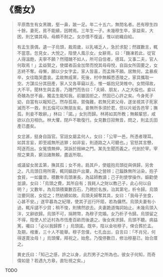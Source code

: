 # 《喬女》

> 平原喬生有女黑醜，壑一鼻，跛一足。年二十五六，無問名者。邑有穆生四十餘，妻死，貧不能續，因聘焉。三年生一子。未幾穆生卒，家益索，大困，則乞憐其母。母頗不耐之。女亦憤不復返，惟以紡織自給。
>
> 有孟生喪偶，遺一子烏頭，裁周歲，以乳哺乏人，急於求配；然媒數言，輒不當意。忽見女，大悅之，陰使人風示女。女辭焉，曰：「饑凍若此，從官人得溫飽，夫寧不願？然殘醜不如人，所可自信者，德耳。又事二夫，官人何取焉！」孟益賢之，使媒者函金加幣而悅其母母悅，自詣女所固要之，女志終不奪。母慚，願以少女字孟，家人皆喜，而孟殊不願。居無何，孟暴疾卒，女往臨哭盡哀。孟故無戚黨，死後，村中無賴悉憑陵之，家具攜取一空。方謀瓜分其田產，家人又各草竊以去，惟一嫗抱兒哭帷中。女問得故，大不平。聞林生與孟善，乃踵門而告曰：「夫婦、朋友，人之大倫也。妾以奇醜為世不齒，獨孟生能知我。前雖固拒之，然固已心許之矣。今身死子幼，自當有以報知己。然存孤易，禦侮難，若無兄弟父母，遂坐視其子死家滅而不一救，則五倫可以無朋友矣。妾無所多須於君，但以片紙告邑宰；撫孤，則妾不敢辭。」林曰：「諾。」女別而歸。林將如其所教；無賴輩怒，咸欲以白刃相仇。林大懼，閉戶不敢復行。女見數日寂無音，問之，則孟氏田產已盡矣。
>
> 女忿甚，挺身自詣官。官詰女屬孟何人，女曰：「公宰一邑，所憑者理耳。如其言妄，即至戚無所逃罪；如非妄，則道路之人可聽也。」官怒其言戇，呵逐而出。女冤憤無伸，哭訴於搢紳之門。某先生聞而義之，代剖於宰。宰按之果真，窮治諸無賴，盡返所取。
>
> 或議留女居孟第，撫其孤；女不肯。扃其戶，使媼抱烏頭從與俱歸，另舍之。凡烏頭日用所需，輒同嫗啟戶出粟，為之營辨；己錙銖無所沾染，抱子食貧，一如曩昔。積數年烏頭漸長，為延師教讀；己子則使學操作。嫗勸使並讀，女曰：「烏頭之費，其所自有；我耗人之財以教己子，此心何以自明？」又數年，為烏頭積粟數百石，乃聘於名族，治其第宅，析令歸。烏頭泣要同居，女從之；然紡績如故。烏頭夫婦奪其具，女曰：「我母子坐食，心甚不安。」遂早暮為之紀理，使其子巡行阡陌，若為傭然。烏頭夫妻有小過，輒斥譴不少貸；稍不悛，則怫然欲去。夫妻跪道悔詞始止。未幾烏頭入泮，又辭欲歸。烏頭不可，捐聘幣，為穆子完婚。女乃析子令歸。烏頭留之不得，陰使人於近村為市恆產百畝而後遺之。後女疾求歸。烏頭不聽。病益篤，囑曰：「必以我歸葬！」烏頭諾。既卒，陰以金啖穆子，俾合葬於孟。及期，棺重，三十人不能舉。穆子忽僕，七孔血出，自言曰：「不肖兒，何得遂賣汝母！」烏頭懼，拜祝之，始愈。乃復停數日，修治穆墓已，始合厝之。
>
> 異史氏曰：「知己之感，許之以身，此烈男子之所為也。彼女子何知，而奇偉如是？若遇九方皋，直牡視之矣。」

TODO
